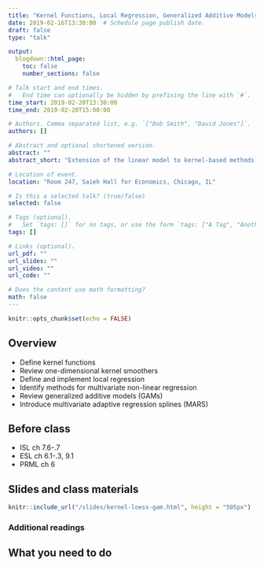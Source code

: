 ```yaml
---
title: "Kernel Functions, Local Regression, Generalized Additive Models"
date: 2019-02-16T13:30:00  # Schedule page publish date.
draft: false
type: "talk"

output:
  blogdown::html_page:
    toc: false
    number_sections: false

# Talk start and end times.
#   End time can optionally be hidden by prefixing the line with `#`.
time_start: 2019-02-20T13:30:00
time_end: 2019-02-20T15:00:00

# Authors. Comma separated list, e.g. `["Bob Smith", "David Jones"]`.
authors: []

# Abstract and optional shortened version.
abstract: ""
abstract_short: "Extension of the linear model to kernel-based methods and local regression, as well as generalized additive models."

# Location of event.
location: "Room 247, Saieh Hall for Economics, Chicago, IL"

# Is this a selected talk? (true/false)
selected: false

# Tags (optional).
#   Set `tags: []` for no tags, or use the form `tags: ["A Tag", "Another Tag"]` for one or more tags.
tags: []

# Links (optional).
url_pdf: ""
url_slides: ""
url_video: ""
url_code: ""

# Does the content use math formatting?
math: false
---
```


```r
knitr::opts_chunk$set(echo = FALSE)
```

## Overview

* Define kernel functions
* Review one-dimensional kernel smoothers
* Define and implement local regression
* Identify methods for multivariate non-linear regression
* Review generalized additive models (GAMs)
* Introduce multivariate adaptive regression splines (MARS)

## Before class

* ISL ch 7.6-.7
* ESL ch 6.1-.3, 9.1
* PRML ch 6

## Slides and class materials

```r
knitr::include_url("/slides/kernel-loess-gam.html", height = "505px")
```

### Additional readings


## What you need to do

